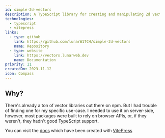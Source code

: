 ```yaml
---
id: simple-2d-vectors
description: A TypeScript library for creating and manipulating 2d vectors.
technologies:
  - typescript
  - vitepress
links:
  - type: github
    link: https://github.com/lunarW1TCH/simple-2d-vectors
    name: Repository
  - type: website
    link: https://vectors.lunarweb.dev
    name: Documentation
priority: 21
createdOn: 2023-11-12
icon: Compass
---
```



## Why?

There's already a ton of vector libraries out there on npm. But I had trouble of finding one for my specific use-case. I needed to use it on server-side, however, most packages were built to rely on browser APIs, or, if they weren't, they hadn't good TypeScript support.

You can visit the [docs](https://vectors.lunarweb.dev) which have been created with [VitePress](https://vitepress.dev/).
